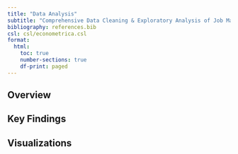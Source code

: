 ```yaml
---
title: "Data Analysis"
subtitle: "Comprehensive Data Cleaning & Exploratory Analysis of Job Market Trends"
bibliography: references.bib
csl: csl/econometrica.csl
format: 
  html:
    toc: true
    number-sections: true
    df-print: paged
---
```


## Overview

<!-- Brief overview of the dataset, tools used, and focus -->

## Key Findings

<!-- Describe 2–4 major insights -->

## Visualizations

<!-- Embed figures or charts -->
